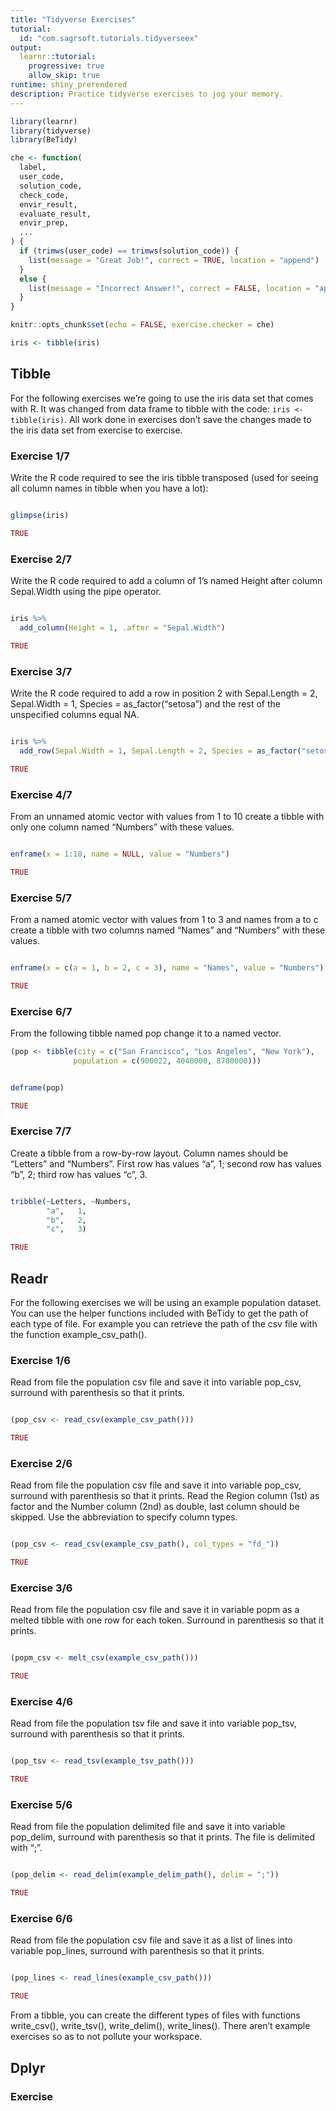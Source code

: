 ```yaml
---
title: "Tidyverse Exercises"
tutorial:
  id: "com.sagrsoft.tutorials.tidyverseex"
output: 
  learnr::tutorial:
    progressive: true
    allow_skip: true
runtime: shiny_prerendered
description: Practice tidyverse exercises to jog your memory.
---
```


```r
library(learnr)
library(tidyverse)
library(BeTidy)

che <- function(
  label,
  user_code,
  solution_code,
  check_code,
  envir_result,
  evaluate_result,
  envir_prep,
  ...
) {
  if (trimws(user_code) == trimws(solution_code)) {
    list(message = "Great Job!", correct = TRUE, location = "append")  
  }
  else {
    list(message = "Incorrect Answer!", correct = FALSE, location = "append")
  }
}

knitr::opts_chunk$set(echo = FALSE, exercise.checker = che)

iris <- tibble(iris)
```


## Tibble

For the following exercises we're going to use the iris data set that comes with R. It was changed from data frame to tibble with the code: 
`iris <- tibble(iris)`.  All work done in exercises don't save the changes made to the iris data set from exercise to exercise.

### Exercise 1/7

Write the R code required to see the iris tibble transposed (used for seeing all column names in tibble when you have a lot):

```r

```

```r
glimpse(iris)
```

```r
TRUE
```

### Exercise 2/7

Write the R code required to add a column of 1's named Height after column Sepal.Width using the pipe operator.

```r

```

```r
iris %>% 
  add_column(Height = 1, .after = "Sepal.Width")
```

```r
TRUE
```

### Exercise 3/7

Write the R code required to add a row in position 2 with Sepal.Length = 2, Sepal.Width = 1, Species = as_factor("setosa") and the rest of the unspecified columns equal NA. 

```r

```

```r
iris %>% 
  add_row(Sepal.Width = 1, Sepal.Length = 2, Species = as_factor("setosa"), .before = 2)
```

```r
TRUE
```

### Exercise 4/7

From an unnamed atomic vector with values from 1 to 10 create a tibble with only one column named "Numbers" with these values. 

```r

```

```r
enframe(x = 1:10, name = NULL, value = "Numbers")
```

```r
TRUE
```

### Exercise 5/7

From a named atomic vector with values from 1 to 3 and names from a to c create a tibble with two columns named "Names" and "Numbers" with these values. 

```r

```

```r
enframe(x = c(a = 1, b = 2, c = 3), name = "Names", value = "Numbers")
```

```r
TRUE
```

### Exercise 6/7

From the following tibble named pop change it to a named vector.

```r
(pop <- tibble(city = c("San Francisco", "Los Angeles", "New York"),
              population = c(900022, 4040000, 8700000)))
```

```r

```

```r
deframe(pop)
```

```r
TRUE
```

### Exercise 7/7

Create a tibble from a row-by-row layout.  Column names should be "Letters" and "Numbers".  First row has values "a", 1; second row has values "b", 2; third row has values "c", 3.

```r

```

```r
tribble(~Letters, ~Numbers,
        "a",   1,
        "b",   2,
        "c",   3)
```

```r
TRUE
```

## Readr

For the following exercises we will be using an example population dataset.  You can use the helper functions included with BeTidy to get the path of each type of file. For example you can retrieve the path of the csv file with the function
example_csv_path().

### Exercise 1/6

Read from file the population csv file and save it into variable pop_csv, surround with parenthesis so that it prints.

```r

```

```r
(pop_csv <- read_csv(example_csv_path()))
```

```r
TRUE
```

### Exercise 2/6

Read from file the population csv file and save it into variable pop_csv, surround with parenthesis so that it prints. Read the Region column (1st) as factor and the Number column (2nd) as double, last column should be skipped. Use the abbreviation to specify column types.

```r

```

```r
(pop_csv <- read_csv(example_csv_path(), col_types = "fd_"))
```

```r
TRUE
```

### Exercise 3/6

Read from file the population csv file and save it in variable popm as a melted tibble with one row for each token. Surround in parenthesis so that it prints.

```r

```

```r
(popm_csv <- melt_csv(example_csv_path()))
```

```r
TRUE
```

### Exercise 4/6

Read from file the population tsv file and save it into variable pop_tsv, surround with parenthesis so that it prints.

```r

```

```r
(pop_tsv <- read_tsv(example_tsv_path()))
```

```r
TRUE
```

### Exercise 5/6

Read from file the population delimited file and save it into variable pop_delim, surround with parenthesis so that it prints.  The file is delimited with ";".

```r

```

```r
(pop_delim <- read_delim(example_delim_path(), delim = ";"))
```

```r
TRUE
```

### Exercise 6/6

Read from file the population csv file and save it as a list of lines into variable pop_lines, surround with parenthesis so that it prints.  

```r

```

```r
(pop_lines <- read_lines(example_csv_path()))
```

```r
TRUE
```

From a tibble, you can create the different types of files with functions write_csv(), write_tsv(), write_delim(), write_lines(). There aren't example exercises so as to not pollute your workspace.

## Dplyr

### Exercise

